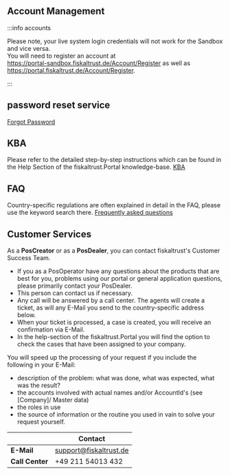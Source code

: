 ## Account Management

:::info accounts

Please note, your live system login credentials will not work for the Sandbox and vice versa.  
You will need to register an account at  
https://portal-sandbox.fiskaltrust.de/Account/Register as well as  
https://portal.fiskaltrust.de/Account/Register.

:::

## password reset service
[Forgot Password](https://portal-sandbox.fiskaltrust.de/Account/ForgotPassword)

## KBA 
Please refer to the detailed step-by-step instructions which can be found in the Help Section of the fiskaltrust.Portal knowledge-base.
[KBA](https://portal-sandbox.fiskaltrust.de/KBArticle)

## FAQ

Country-specific regulations are often explained in detail in the FAQ, please use the keyword search there.
[Frequently asked questions](https://docs.fiskaltrust.cloud/docs/faq/germany)

## Customer Services

As a **PosCreator** or as a **PosDealer**, you can contact fiskaltrust's Customer Success Team.  
* If you as a PosOperator have any questions about the products that are best for you, problems using our portal or general application questions, please primarily contact your PosDealer. 
* This person can contact us if necessary.    
* Any call will be answered by a call center. The agents will create a ticket, as will any E-Mail you send to the country-specific address below.  
* When your ticket is processed, a case is created, you will receive an confirmation via E-Mail.  
* In the help-section of the fiskaltrust.Portal you will find the option to check the cases that have been assigned to your company.

You will speed up the processing of your request if you include the following in your E-Mail:

* description of the problem: what was done, what was expected, what was the result?
* the accounts involved with actual names and/or AccountId's (see [Company]/ Master data)
* the roles in use
* the source of information or the routine you used in vain to solve your request yourself.


|     |Contact                                                                                                                    |
|:----------------------|-------------------------------------------------------------------------------------------------------------------------------------|
|**E-Mail** |[support@fiskaltrust.de](mailto:support@fiskaltrust.de)|
|**Call Center**|+49 211 54013 432|
 
